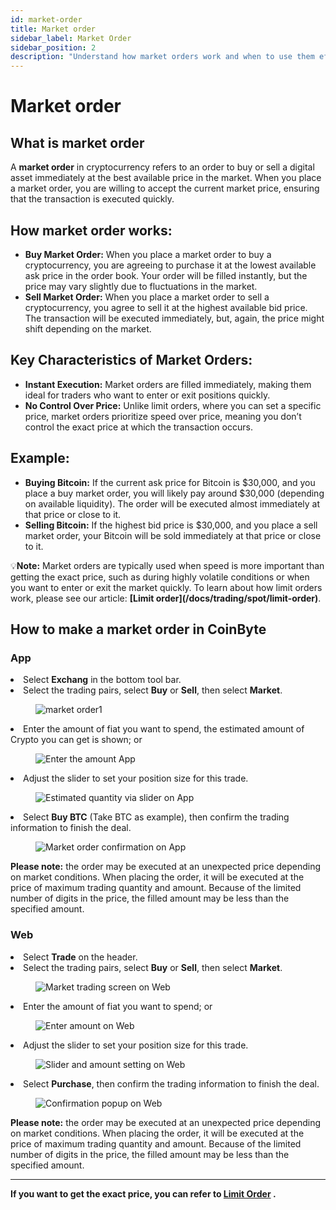 ```yaml
---
id: market-order
title: Market order
sidebar_label: Market Order
sidebar_position: 2
description: "Understand how market orders work and when to use them effectively in crypto spot trading."
---
```



# Market order

## What is market order

A **market order** in cryptocurrency refers to an order to buy or sell a digital asset immediately at the best available price in the market. When you place a market order, you are willing to accept the current market price, ensuring that the transaction is executed quickly.

## How market order works:

- **Buy Market Order:** When you place a market order to buy a cryptocurrency, you are agreeing to purchase it at the lowest available ask price in the order book. Your order will be filled instantly, but the price may vary slightly due to fluctuations in the market.
- **Sell Market Order:** When you place a market order to sell a cryptocurrency, you agree to sell it at the highest available bid price. The transaction will be executed immediately, but, again, the price might shift depending on the market.

## Key Characteristics of Market Orders:

- **Instant Execution:** Market orders are filled immediately, making them ideal for traders who want to enter or exit positions quickly.
- **No Control Over Price:** Unlike limit orders, where you can set a specific price, market orders prioritize speed over price, meaning you don’t control the exact price at which the transaction occurs.

## Example:

- **Buying Bitcoin:** If the current ask price for Bitcoin is $30,000, and you place a buy market order, you will likely pay around $30,000 (depending on available liquidity). The order will be executed almost immediately at that price or close to it.
- **Selling Bitcoin:** If the highest bid price is $30,000, and you place a sell market order, your Bitcoin will be sold immediately at that price or close to it.

<InfoBox>
💡<strong>Note:</strong> Market orders are typically used when speed is more important than getting the exact price, such as during highly volatile conditions or when you want to enter or exit the market quickly.
  To learn about how limit orders work, please see our article: <strong>[Limit order](/docs/trading/spot/limit-order)</strong>.

</InfoBox>



## How to make a market order in CoinByte

<Tabs>
<TabItem value="Mobile App" label="App">
<div style={{ marginTop: '2.5rem' }}></div>

### **App**

<div style={{ marginBottom: '1.5rem' }}></div>

<RoundStepList>
<li>Select <strong>Exchang</strong> in the bottom tool bar.</li>
<li>Select the trading pairs, select <strong>Buy</strong> or <strong>Sell</strong>, then select <strong>Market</strong>.</li>


<figure style={{ textAlign: 'center' }}>
  <img src={useBaseUrl('/img/tradinig/exchange/market-order/1.png')} alt="market order1" style={{ width: 300 }} />
</figure>

<li>Enter the amount of fiat you want to spend, the estimated amount of Crypto you can get is shown; or</li>
<figure style={{ textAlign: 'center' }}>
   <img src={useBaseUrl('/img/tradinig/exchange/market-order/2.png')} alt="Enter the amount App" style={{ width: 300 }} />
</figure>

<li>Adjust the slider to set your position size for this trade.</li>

<figure style={{ textAlign: 'center' }}>
   <img src={useBaseUrl('/img/tradinig/exchange/market-order/3.png')} alt="Estimated quantity via slider on App" style={{ width: 300 }} />
</figure>

<li>Select <strong>Buy BTC</strong> (Take BTC as example), then confirm the trading information to finish the deal.</li>

<figure style={{ textAlign: 'center' }}>
  <img src={useBaseUrl('/img/tradinig/exchange/market-order/4.png')} alt="Market order confirmation on App" style={{ width: 300 }} />
</figure>
</RoundStepList>

<WarningBox>
<strong>Please note:</strong> the order may be executed at an unexpected price depending on market conditions. When placing the order, it will be executed at the price of maximum trading quantity and amount. Because of the limited number of digits in the price, the filled amount may be less than the specified amount.
</WarningBox>

</TabItem>

<TabItem value="Web Platform" label="Web">
<div style={{ marginTop: '2.5rem' }}></div>

### **Web**

<div style={{ marginBottom: '1.5rem' }}></div>

<RoundStepList>
<li>Select <strong>Trade</strong> on the header.</li>
<li>Select the trading pairs, select <strong>Buy</strong> or <strong>Sell</strong>, then select <strong>Market</strong>.</li>

<figure style={{ textAlign: 'center' }}>
  <img src={useBaseUrl('/img/tradinig/exchange/market-order/5.png')} alt="Market trading screen on Web" style={{ width: 500 }} />
</figure>

<li>Enter the amount of fiat you want to spend; or</li>
<figure style={{ textAlign: 'center' }}>
  <img src={useBaseUrl('/img/tradinig/exchange/market-order/6.png')} alt="Enter amount on Web" style={{ width: 500 }} />
</figure>

<li>Adjust the slider to set your position size for this trade.</li>

<figure style={{ textAlign: 'center' }}>
  <img src={useBaseUrl('/img/tradinig/exchange/market-order/7.png')} alt="Slider and amount setting on Web" style={{ width: 500 }} />
</figure>

<li>Select <strong>Purchase</strong>, then confirm the trading information to finish the deal.</li>

<figure style={{ textAlign: 'center' }}>
   <img src={useBaseUrl('/img/tradinig/exchange/market-order/8.png')} alt="Confirmation popup on Web" style={{ width: 500 }} />
</figure>
</RoundStepList>

<WarningBox>
<strong>Please note:</strong> the order may be executed at an unexpected price depending on market conditions. When placing the order, it will be executed at the price of maximum trading quantity and amount. Because of the limited number of digits in the price, the filled amount may be less than the specified amount.
</WarningBox>

</TabItem>
</Tabs>

---

**If you want to get the exact price, you can refer to <a href="/docs/tradinig/exchange/limit-order"><strong>Limit Order</strong></a>
.**
<RelatedArticles category="trading" />
